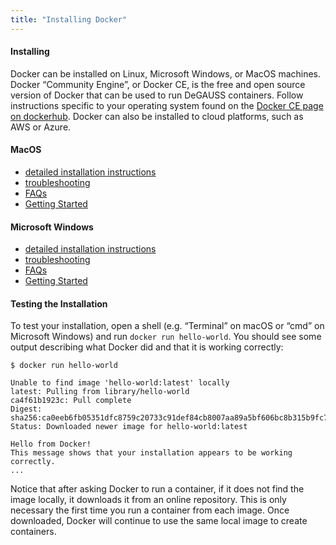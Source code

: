 ```yaml
---
title: "Installing Docker"
---
```


#### Installing

Docker can be installed on Linux, Microsoft Windows, or MacOS machines.  Docker "Community Engine", or Docker CE, is the free and open source version of Docker that can be used to run DeGAUSS containers. Follow instructions specific to your operating system found on the [Docker CE page on dockerhub](https://hub.docker.com/search/?type=edition&offering=community). Docker can also be installed to cloud platforms, such as AWS or Azure.

#### MacOS

- [detailed installation instructions](https://docs.docker.com/docker-for-mac/install/)
- [troubleshooting](https://docs.docker.com/docker-for-mac/troubleshoot/)
- [FAQs](https://docs.docker.com/docker-for-mac/faqs/)
- [Getting Started](https://docs.docker.com/docker-for-mac/)

#### Microsoft Windows

- [detailed installation instructions](https://docs.docker.com/docker-for-windows/install/)
- [troubleshooting](https://docs.docker.com/docker-for-windows/troubleshoot/)
- [FAQs](https://docs.docker.com/docker-for-windows/faqs/)
- [Getting Started](https://docs.docker.com/docker-for-windows/)

#### Testing the Installation

To test your installation, open a shell (e.g. "Terminal" on macOS or "cmd" on Microsoft Windows) and run `docker run hello-world`. You should see some output describing what Docker did and that it is working correctly:

```
$ docker run hello-world

Unable to find image 'hello-world:latest' locally
latest: Pulling from library/hello-world
ca4f61b1923c: Pull complete
Digest: sha256:ca0eeb6fb05351dfc8759c20733c91def84cb8007aa89a5bf606bc8b315b9fc7
Status: Downloaded newer image for hello-world:latest

Hello from Docker!
This message shows that your installation appears to be working correctly.
...
```

Notice that after asking Docker to run a container, if it does not find the image locally, it downloads it from an online repository. This is only necessary the first time you run a container from each image.  Once downloaded, Docker will continue to use the same local image to create containers. 
